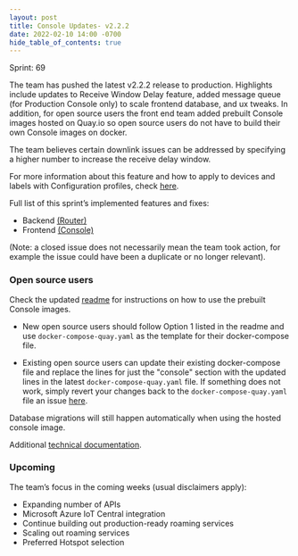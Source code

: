 ```yaml
---
layout: post
title: Console Updates- v2.2.2
date: 2022-02-10 14:00 -0700
hide_table_of_contents: true
---
```


Sprint: 69

The team has pushed the latest v2.2.2 release to production. Highlights include updates to Receive
Window Delay feature, added message queue (for Production Console only) to scale frontend database,
and ux tweaks. In addition, for open source users the front end team added prebuilt Console images
hosted on Quay.io so open source users do not have to build their own Console images on docker.

<!--truncate-->

The team believes certain downlink issues can be addressed by specifying a higher number to increase
the receive delay window.

For more information about this feature and how to apply to devices and labels with Configuration
profiles, check
[here](https://docs.helium.com/use-the-network/console/profiles/#receive-window-delay).

Full list of this sprint’s implemented features and fixes:

- Backend [(Router)](https://github.com/helium/router/milestone/7?closed=1)
- Frontend [(Console)](https://github.com/helium/console/milestone/7?closed=1)

(Note: a closed issue does not necessarily mean the team took action, for example the issue could
have been a duplicate or no longer relevant).

### Open source users

Check the updated [readme](https://github.com/helium/console) for instructions on how to use the
prebuilt Console images.

- New open source users should follow Option 1 listed in the readme and use
  `docker-compose-quay.yaml` as the template for their docker-compose file.

- Existing open source users can update their existing docker-compose file and replace the lines for
  just the "console" section with the updated lines in the latest `docker-compose-quay.yaml` file.
  If something does not work, simply revert your changes back to the `docker-compose-quay.yaml` file
  an issue [here](https://github.com/helium/console/issues).

Database migrations will still happen automatically when using the hosted console image.

Additional
[technical documentation](https://docs.helium.com/use-the-network/run-console/#console-setup).

### Upcoming

The team’s focus in the coming weeks (usual disclaimers apply):

- Expanding number of APIs
- Microsoft Azure IoT Central integration
- Continue building out production-ready roaming services
- Scaling out roaming services
- Preferred Hotspot selection
